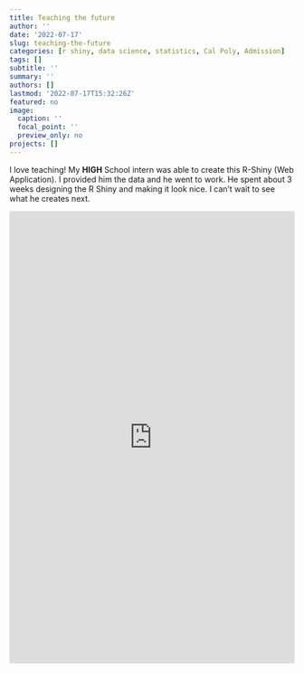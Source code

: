 ```yaml
---
title: Teaching the future
author: ''
date: '2022-07-17'
slug: teaching-the-future
categories: [r shiny, data science, statistics, Cal Poly, Admission]
tags: []
subtitle: ''
summary: ''
authors: []
lastmod: '2022-07-17T15:32:26Z'
featured: no
image:
  caption: ''
  focal_point: ''
  preview_only: no
projects: []
---
```




I love teaching! My **HIGH** School intern was able to create this R-Shiny (Web Application). I provided him the data and he went to work. He spent about 3 weeks
designing the R Shiny and making it look nice. I can't wait to see what he creates next.





<iframe height="800" width="100%" frameborder="no" src="https://gato365.shinyapps.io/whoGoesToCalPoly/"> </iframe>